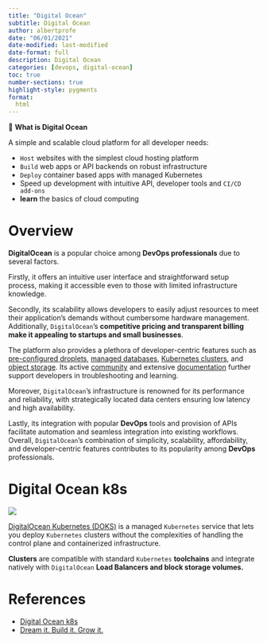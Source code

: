 ```yaml
---
title: "Digital Ocean"
subtitle: Digital Ocean
author: albertprofe
date: "06/01/2021"
date-modified: last-modified
date-format: full
description: Digital Ocean
categories: [devops, digital-ocean]
toc: true
number-sections: true
highlight-style: pygments
format:
  html
---
```



::: {.summary}

📘 **What is Digital Ocean**

A simple and scalable cloud platform for all developer needs:

- ``Host`` websites with the simplest cloud hosting platform
- ``Build`` web apps or API backends on robust infrastructure
- ``Deploy`` container based apps with managed Kubernetes
- Speed up development with intuitive API, developer tools and ``CI/CD add-ons``
- **learn** the basics of cloud computing

:::

# Overview


**DigitalOcean** is a popular choice among **DevOps professionals** due to several factors.

Firstly, it offers an intuitive user interface and straightforward setup process, making it accessible even to those with limited infrastructure knowledge.

Secondly, its scalability allows developers to easily adjust resources to meet their application's demands without cumbersome hardware management. Additionally, ``DigitalOcean``'s **competitive pricing and transparent billing make it appealing to startups and small businesses**.

The platform also provides a plethora of developer-centric features such as [pre-configured droplets](https://www.digitalocean.com/products/droplets), [managed databases](https://www.digitalocean.com/products/databases), [Kubernetes clusters](https://www.digitalocean.com/products/kubernetes), and [object storage](https://www.digitalocean.com/products/spaces). Its active [community](https://www.digitalocean.com/community) and extensive [documentation](https://www.digitalocean.com/docs) further support developers in troubleshooting and learning.

Moreover, ``DigitalOcean``'s infrastructure is renowned for its performance and reliability, with strategically located data centers ensuring low latency and high availability.

Lastly, its integration with popular **DevOps** tools and provision of APIs facilitate automation and seamless integration into existing workflows. Overall, ``DigitalOcean``'s combination of simplicity, scalability, affordability, and developer-centric features contributes to its popularity among **DevOps** professionals.


# Digital Ocean k8s

![](/images/devops/digitalocean-1.png)

[DigitalOcean Kubernetes (DOKS)](https://www.digitalocean.com/community/tech-talks/getting-started-with-kubernetes-on-digitalocean){.external target='_blank'} is a managed ``Kubernetes`` service that lets you deploy ``Kubernetes`` clusters without the complexities of handling the control plane and containerized infrastructure.

**Clusters** are compatible with standard ``Kubernetes`` **toolchains** and integrate natively with ``DigitalOcean`` **Load Balancers and block storage volumes.**

# References


- [Digital Ocean k8s](https://sites.google.com/view/devopscifo/devops-tools/digital-ocean){.external target='_blank'}
- [Dream it. Build it. Grow it.](https://www.digitalocean.com/){.external target='_blank'}



